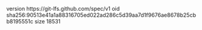 version https://git-lfs.github.com/spec/v1
oid sha256:90513e41a1a88316705ed022ad286c5d39aa7d1f9676ae8678b25cbb8195551c
size 18531
